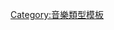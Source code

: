 {{Navbox
| name      = Heavymetal
| title     = [[重金屬音樂]]
| state     = {{{state|autocollapse}}}
| listclass = hlist
| group1 = 起源風格
| list1  = 
* [[藍調搖滾]]
* [[迷幻搖滾]]
* [[前衛搖滾]]
| group2 = 主要風格
| list2  =    
           {{Navbox|child
           | groupstyle = background:gainsboro
           | group1     = 傳統
           | list1      =
*          [[硬式搖滾]]
*          {{link-en|傳統重金屬|Traditional heavy metal}}
*          [[重金屬音樂|重金屬]]
*          [[華麗金屬]]
*          [[長髮金屬]]
*          [[抒情金屬]]
*          {{link-en|硬式搖滾復興|Hard Rock Revival}}
           | group2     = 硬核
           | list2      = 
*          [[速度金屬]]
*          {{link-en|地殼龐克|Crust punk}}
*          {{link-en|燻黑地殼龐克|Blackened crust punk}}
*          [[金屬蕊|金屬核]]
*          [[硬核]]
*          [[硬蕊龐克|硬核龐克]]
*          {{link-en|鞭擊核|Thrashcore}}
*          [[敲擊金屬|鞭擊金屬]]
*          {{link-en|極端鞭擊金屬|Extreme thrash metal}}
*          {{link-en|跨界鞭擊金屬|Crossover thrash}}
*          [[旋律鞭擊金屬]]
*          {{link-en|死亡鞭擊金屬|Death-Thrash}}
*          [[燻黑鞭擊金屬]]
*          [[技術鞭擊金屬]]
*          [[前衛鞭擊金屬]]
*          {{link-en|暴力鞭擊金屬|Bandana thrash}}
*          [[鞭擊金屬復興]]
*          [[蠱戮金屬]]
*          [[輾核]]
*          {{link-en|色情輾核|Pornogrind}}
*          {{link-en|死亡輾核|Deathgrind}}
*          {{link-en|血塊輾核|Goregrind}}
*          {{link-en|結構核|Mathcore}}
*          [[賽博輾核]]
*          [[旋律金屬核]]
*          [[旋律硬核]]
*          {{link-en|技術金屬核|Technical metalcore}}
*          [[死核]]
*          [[技術死亡核]]
*          {{link-en|交響死亡核|Symphonic deathcore}}
*          [[電子核]]
*          {{link-en|任天堂核|Nintendocore}}
           | group3     = 憂鬱
           | list3      =
*          [[末日金屬|毀滅金屬]]
*          {{link-en|污泥金屬|Sludge metal}}
*          {{link-en|迷幻污泥金屬|Stoner sludge metal}}
*          [[污泥毀滅金屬]]
*          {{link-en|迷幻金屬|Stoner rock}}
*          {{link-en|末日死亡金屬|Death-doom}}
*          [[史詩毀滅金屬]]
*          [[葬禮毀滅金屬]]
*          [[燻黑毀滅金屬]]
*          {{link-en|雄蜂毀滅金屬|Drone doom metal}}
*          [[哥德金屬]]
*          [[哥德黑金屬]]
*          {{link-en|另類哥德金屬|Alternative gothic metal}}
*          {{link-en|工業哥德金屬|Industrial gothic metal}}
*          [[交響哥德金屬]]
*          {{link-en|交響哥德黑金屬|Symphonic gothic black metal}}
*          {{link-en|民謠哥德金屬|Folk gothic metal}}
*          {{link-en|雄蜂金屬|Drone metal}}
*          {{link-en|黑暗金屬|Dark metal}}
*          {{link-en|恐怖金屬|Horror metal}}
           | group4     = 極端
           | list4      = 
*          [[早期黑金屬]]
*          [[極端金屬]]
*          [[黑金屬音樂|黑金屬]]
*          [[戰爭金屬]]
*          {{link-nl|自殺黑金屬|Suicidal black metal}}
*          {{link-pt|抑鬱自殺黑金屬|Depressive suicidal black metal}}
*          [[旋律黑金屬]]
*          [[交響黑金屬]]
*          [[工業黑金屬]]
*          {{link-en|納粹黑金屬|National Socialist black metal}}
*          {{link-en|紅與無政府主義者黑金屬|Red and Anarchist black metal}}
*          [[死亡金屬音樂|死亡金屬]]
*          [[旋律死亡金屬]]
*          {{link-en|技術死亡金屬|Technical death metal}}
*          {{link-en|前衛死亡金屬|Progressive death metal}}
*          [[燻黑死亡金屬]]
*          {{link-en|血輾死亡金屬|Goregrind}}
*          {{link-en|死輾死亡金屬|Deathgrind}}
*          [[工業死亡金屬]]
*          [[殘暴死亡金屬]]
*          [[重摔死亡金屬]]
*          [[交響死亡金屬]]
*          {{link-en|基督黑金屬|Unblack metal}}
*          [[氣氛黑金屬]]
*          {{link-en|瞪鞋黑|Blackgaze}}
*          | group5     = 民謠
*          | list5      = 
*          [[民謠金屬]]
*          {{link-en|凱爾特金屬|Celtic metal}}
*          {{link-en|凱爾特極端金屬|Celtic extreme metal}}
*          {{link-en|中世紀金屬|Medieval metal}}
*          {{link-en|吠陀金屬|Vedic metal}}
*          [[維京金屬]]
*          {{link-en|海盜金屬|Pirate metal}}
*          {{link-en|海盜交響金屬|Pirate symphonic metal}}
*          [[東方金屬]]
*          {{link-en|東方旋律金屬|Oriental melodic metal}}
*          {{link-en|遊牧民謠金屬|Nomadic folk metal}}
*          [[異教金屬]]
           | group6     = 力量
           | list6      = 
*          {{link-en|速度力量金屬|Speed power metal}}
*          [[力量金屬]]
*          {{link-en|新古典力量金屬|Neo-Classical power metal}}
*          [[交響力量金屬]]
*          [[極端力量金屬]]
*          {{link-en|交響極端力量金屬|Symphonic extreme power metal}}
*          [[可愛金屬]]
           | group7     = 前衛
           | list7      = 
*          [[前衛金屬]]
*          [[新古典金屬]]
*          [[交響金屬]]
*          [[大提琴金屬]]
*          {{link-it|史詩金屬|Epic metal}}
*          [[先鋒金屬]]
*          [[實驗金屬]]
*          {{link-en|迷幻前衛金屬|Psychedelic progressive metal}}
*          {{link-en|極端先鋒金屬|Extreme avant-gatda metal}}
*          {{link-en|前衛金屬核|Progressive metalcore}}
*          {{link-en|數學金屬|Math metal}}
*          {{link-en|結構金屬|Djent}}
           | group8     = 另類
           | list8      = 
*          [[另類金屬]]
*          [[工業金屬]]
*          {{link-en|放克金屬|Funk metal}}
*          [[饒舌金屬]]
*          [[新金屬]]
*          {{link-en|極端新金屬|Extreme nu-metal}}
*          [[極端工業金屬]]
*          {{link-en|賽博金屬|Cyber metal}}
*          {{link-en|後金屬|Post-metal}}
           }}
| group3 = 音樂運動
| list3  = 
* [[英國重金屬新浪潮]]
* [[瑞典死亡金屬新浪潮]]
* [[美式金屬新浪潮]]
| group4 = 依地區分類
| list4  = 
* {{link-en|拉丁金屬|Latin metal}}
* {{link-en|非洲金屬|African heavy metal}}
* {{link-en|阿根廷金屬|Argentine heavy metal}}
* {{link-en|中國重金屬|Chinese heavy metal}}
* {{link-en|中國民謠金屬|Chinese folk metal}}
* {{link-en|蒙古民謠金屬|Mongolian folk metal}}
* {{link-en|澳洲重金屬|Australian heavy metal}}
* {{link-en|匈牙利金屬|Hungarian metal}}
* [[日本重金屬]]
* {{link-en|日本民謠金屬|Japanese folk metal}}
* {{link-en|阿拉伯民謠金屬|Arabic folk metal}}
* [[灣區鞭擊金屬]]
* {{link-en|東岸鞭擊金屬|East Coast thrash metal}}
* {{link-en|日爾曼鞭擊金屬|Teutonic thrash metal}}
* {{link-en|美國力量金屬|American power metal}}
* {{link-en|佛州死亡金屬|Florida death metal}}
* {{link-en|巴西鞭擊金屬|Brazilian thrash metal}}
* {{link-en|英國鞭擊金屬|British thrash metal}}
* {{link-en|澳洲鞭擊金屬|Australian thrash metal}}
* {{link-en|歐洲力量金屬|European power metal}}
* {{link-en|挪威黑金屬|Early Norwegian black metal scene}}
* [[瑞典死亡金屬]]
* {{link-en|斯堪地納維亞死亡金屬|Scandinavia death metal}}
* {{link-en|芬蘭民謠金屬|Finnish folk metal}}
* {{link-en|芬蘭毀滅金屬|Finnish doom metal}}
* {{link-en|美國北方毀滅金屬|Northeastern United States doom metal}}
* {{link-en|美國南方毀滅金屬|Southern United States doom metal}}
* {{link-en|美國南方金屬|Southern metal}}
* {{link-en|美國西部金屬|Western metal}}
* [[德意志工業金屬]]
* [[哥特堡金屬]]
* [[NDH|新德意志硬式]]
| group5 = 衍生風格
| list5  = 
* [[白金屬]]
* [[基督教金屬]]
* {{link-en|福音重金屬|Gospel heavy metal}}
* {{link-en|力量暴力|Powerviolence}}
* [[死亡搖滾]]
* {{link-fi|傳思金屬|Trance Metal}}
| group6 = 相關條目
| list6  =
* [[:Category:重金屬樂團|樂團]]
* {{link-en|重金屬時尚|Heavy metal fashion}}
* [[金屬戰袍]]
* {{link-en|重金屬風格列表|Heavy metal genres}}
* {{link-en|重金屬音樂季列表|List of heavy metal festivals}}
* {{link-en|重金屬樂團列表|List of heavy metal bands}}
* {{link-en|重金屬次文化|Heavy metal subculture}}
* {{link-en|金屬頭|Metalhead}}
* {{link-en|死腔|Death growl}}
* {{link-en|甩頭|Headbanging}}
* [[衝撞]]
* {{link-en|舞台跳水|Stage diving}}
* [[人群衝浪]]
* [[金屬手勢]]
* [[重金屬變音符號]]
* [[速彈吉他]]
* [[強力和弦]]
* [[即興重覆段]]
* [[增四度|三全音]]
* {{link-en|疾踩|Blast beat}}
}}<noinclude>

[[Category:音樂類型模板]]
</noinclude>